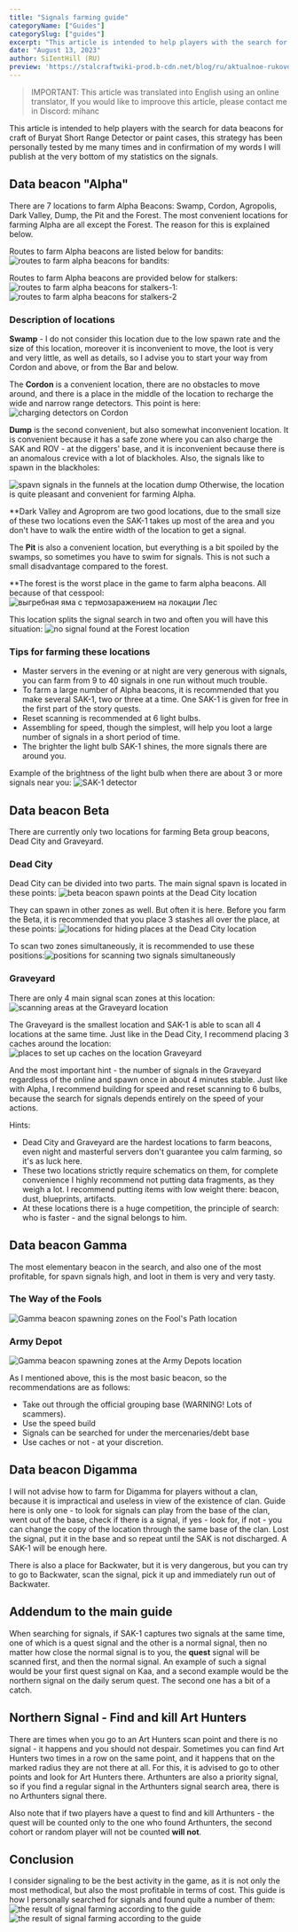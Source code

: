 ```yaml
---
title: "Signals farming guide"
categoryName: ["Guides"]
categorySlug: ["guides"]
excerpt: "This article is intended to help players with the search for data beacons for craft of Buryat or paint cases"
date: "August 13, 2023"
author: SiIentHill (RU)
preview: 'https://stalcraftwiki-prod.b-cdn.net/blog/ru/aktualnoe-rukovodstvo-po-farmu-signalov/preview.png'
---
```


> IMPORTANT: This article was translated into English using an online translator, If you would like to improove this article, please contact me in Discord: mihanc

This article is intended to help players with the search for data beacons for craft of Buryat Short Range Detector or paint cases, this strategy has been personally tested by me many times and in confirmation of my words I will publish at the very bottom of my statistics on the signals.

## Data beacon "Alpha"
There are 7 locations to farm Alpha Beacons: Swamp, Cordon, Agropolis, Dark Valley, Dump, the Pit and the Forest. The most convenient locations for farming Alpha are all except the Forest. The reason for this is explained below.

Routes to farm Alpha beacons are listed below for bandits:![routes to farm alpha beacons for bandits:](https://stalcraftwiki-prod.b-cdn.net/blog/ru/aktualnoe-rukovodstvo-po-farmu-signalov/alpha-banditi-marshrut.jpg)

Routes to farm Alpha beacons are provided below for stalkers:![routes to farm alpha beacons for stalkers-1:](https://stalcraftwiki-prod.b-cdn.net/blog/ru/aktualnoe-rukovodstvo-po-farmu-signalov/alpha-marshrut-stalkeri-1.jpg)
![routes to farm alpha beacons for stalkers-2](https://stalcraftwiki-prod.b-cdn.net/blog/ru/aktualnoe-rukovodstvo-po-farmu-signalov/alpha-marshrut-stalkeri-2.jpg)

### Description of locations

**Swamp** - I do not consider this location due to the low spawn rate and the size of this location, moreover it is inconvenient to move, the loot is very and very little, as well as details, so I advise you to start your way from Cordon and above, or from the Bar and below.

The **Cordon** is a convenient location, there are no obstacles to move around, and there is a place in the middle of the location to recharge the wide and narrow range detectors. This point is here:
![charging detectors on Cordon](https://stalcraftwiki-prod.b-cdn.net/blog/ru/aktualnoe-rukovodstvo-po-farmu-signalov/alpha-kordon-zaryadka-detectorov.png)

**Dump** is the second convenient, but also somewhat inconvenient location. It is convenient because it has a safe zone where you can also charge the SAK and ROV - at the diggers' base, and it is inconvenient because there is an anomalous crevice with a lot of blackholes. Also, the signals like to spawn in the blackholes:

![spavn signals in the funnels at the location dump](https://stalcraftwiki-prod.b-cdn.net/blog/ru/aktualnoe-rukovodstvo-po-farmu-signalov/alpha-svalka-voronki.png)
Otherwise, the location is quite pleasant and convenient for farming Alpha.

**Dark Valley and Agroprom are two good locations, due to the small size of these two locations even the SAK-1 takes up most of the area and you don't have to walk the entire width of the location to get a signal.

The **Pit** is also a convenient location, but everything is a bit spoiled by the swamps, so sometimes you have to swim for signals. This is not such a small disadvantage compared to the forest.

**The forest is the worst place in the game to farm alpha beacons. All because of that cesspool:
![выгребная яма с термозаражением на локации Лес](https://stalcraftwiki-prod.b-cdn.net/blog/ru/aktualnoe-rukovodstvo-po-farmu-signalov/alpha-les-vigribnaya-yama.png)

This location splits the signal search in two and often you will have this situation:
![no signal found at the Forest location](https://stalcraftwiki-prod.b-cdn.net/blog/ru/aktualnoe-rukovodstvo-po-farmu-signalov/alpha-les-signal-not-found.png)

### Tips for farming these locations

- Master servers in the evening or at night are very generous with signals, you can farm from 9 to 40 signals in one run without much trouble.
- To farm a large number of Alpha beacons, it is recommended that you make several SAK-1, two or three at a time. One SAK-1 is given for free in the first part of the story quests.
- Reset scanning is recommended at 6 light bulbs.
- Assembling for speed, though the simplest, will help you loot a large number of signals in a short period of time.
- The brighter the light bulb SAK-1 shines, the more signals there are around you.

Example of the brightness of the light bulb when there are about 3 or more signals near you:
![SAK-1 detector](https://stalcraftwiki-prod.b-cdn.net/blog/ru/aktualnoe-rukovodstvo-po-farmu-signalov/alpha-sak-1.png)

## Data beacon Beta
There are currently only two locations for farming Beta group beacons, Dead City and Graveyard.

### Dead City

Dead City can be divided into two parts. The main signal spavn is located in these points:
![beta beacon spawn points at the Dead City location](https://stalcraftwiki-prod.b-cdn.net/blog/ru/aktualnoe-rukovodstvo-po-farmu-signalov/beta-mertviy-gorod.png)

They can spawn in other zones as well. But often it is here. Before you farm the Beta, it is recommended that you place 3 stashes all over the place, at these points:
![locations for hiding places at the Dead City location](https://stalcraftwiki-prod.b-cdn.net/blog/ru/aktualnoe-rukovodstvo-po-farmu-signalov/beta-mertviy-gorod-2.png)

To scan two zones simultaneously, it is recommended to use these positions:![positions for scanning two signals simultaneously](https://stalcraftwiki-prod.b-cdn.net/blog/ru/aktualnoe-rukovodstvo-po-farmu-signalov/beta-mertviy-gorod-3.png)

### **Graveyard**

There are only 4 main signal scan zones at this location:
![scanning areas at the Graveyard location](https://stalcraftwiki-prod.b-cdn.net/blog/ru/aktualnoe-rukovodstvo-po-farmu-signalov/beta-mogilnik.png)

The Graveyard is the smallest location and SAK-1 is able to scan all 4 locations at the same time. Just like in the Dead City, I recommend placing 3 caches around the location:
![places to set up caches on the location Graveyard](https://stalcraftwiki-prod.b-cdn.net/blog/ru/aktualnoe-rukovodstvo-po-farmu-signalov/beta-mogilnik-2.png)

And the most important hint - the number of signals in the Graveyard regardless of the online and spawn once in about 4 minutes stable. Just like with Alpha, I recommend building for speed and reset scanning to 6 bulbs, because the search for signals depends entirely on the speed of your actions.

Hints:
- Dead City and Graveyard are the hardest locations to farm beacons, even night and masterful servers don't guarantee you calm farming, so it's as luck here.
- These two locations strictly require schematics on them, for complete convenience I highly recommend not putting data fragments, as they weigh a lot. I recommend putting items with low weight there: beacon, dust, blueprints, artifacts.
- At these locations there is a huge competition, the principle of search: who is faster - and the signal belongs to him.

## Data beacon Gamma
The most elementary beacon in the search, and also one of the most profitable, for spavn signals high, and loot in them is very and very tasty.

### The Way of the Fools
![Gamma beacon spawning zones on the Fool's Path location](https://stalcraftwiki-prod.b-cdn.net/blog/ru/aktualnoe-rukovodstvo-po-farmu-signalov/gamma-put-durakov.png)

### Army Depot

![Gamma beacon spawning zones at the Army Depots location](https://stalcraftwiki-prod.b-cdn.net/blog/ru/aktualnoe-rukovodstvo-po-farmu-signalov/gamma-arm-skladi.png)

As I mentioned above, this is the most basic beacon, so the recommendations are as follows:
- Take out through the official grouping base (WARNING! Lots of scammers).
- Use the speed build
- Signals can be searched for under the mercenaries/debt base
- Use caches or not - at your discretion.

## Data beacon Digamma
I will not advise how to farm for Digamma for players without a clan, because it is impractical and useless in view of the existence of clan. Guide here is only one - to look for signals can play from the base of the clan, went out of the base, check if there is a signal, if yes - look for, if not - you can change the copy of the location through the same base of the clan. Lost the signal, put it in the base and so repeat until the SAK is not discharged. A SAK-1 will be enough here.

There is also a place for Backwater, but it is very dangerous, but you can try to go to Backwater, scan the signal, pick it up and immediately run out of Backwater.

## Addendum to the main guide

When searching for signals, if SAK-1 captures two signals at the same time, one of which is a quest signal and the other is a normal signal, then no matter how close the normal signal is to you, the **quest** signal will be scanned first, and then the normal signal. An example of such a signal would be your first quest signal on Kaa, and a second example would be the northern signal on the daily serum quest. The second one has a bit of a catch.

## Northern Signal - Find and kill Art Hunters

There are times when you go to an Art Hunters scan point and there is no signal - it happens and you should not despair. Sometimes you can find Art Hunters two times in a row on the same point, and it happens that on the marked radius they are not there at all. For this, it is advised to go to other points and look for Art Hunters there. Arthunters are also a priority signal, so if you find a regular signal in the Arthunters signal search area, there is no Arthunters signal there.

Also note that if two players have a quest to find and kill Arthunters - the quest will be counted only to the one who found Arthunters, the second cohort or random player will not be counted **will not**.

## Conclusion

I consider signaling to be the best activity in the game, as it is not only the most methodical, but also the most profitable in terms of cost. This guide is how I personally searched for signals and found quite a number of them:
![the result of signal farming according to the guide](https://stalcraftwiki-prod.b-cdn.net/blog/ru/aktualnoe-rukovodstvo-po-farmu-signalov/end-result.png)
![the result of signal farming according to the guide](https://stalcraftwiki-prod.b-cdn.net/blog/ru/aktualnoe-rukovodstvo-po-farmu-signalov/end-result-2.png)
